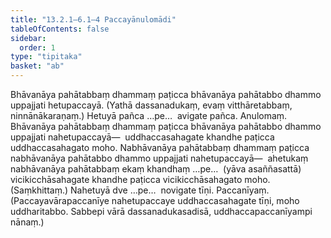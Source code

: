 ```yaml
---
title: "13.2.1–6.1–4 Paccayānulomādi"
tableOfContents: false
sidebar:
  order: 1
type: "tipitaka"
basket: "ab"
---
```



<DynamicBreadcrumb />

<Division number="35">

<Paragraph number="4136">
Bhāvanāya pahātabbaṃ dhammaṃ paṭicca bhāvanāya pahātabbo dhammo uppajjati hetupaccayā. (Yathā dassanadukaṃ, evaṃ vitthāretabbaṃ, ninnānākaraṇaṃ.)
</Paragraph>

<Paragraph number="4137">
Hetuyā pañca …pe…  avigate pañca.

</Paragraph>
</Division>

<Paragraph number="4138" type="center">
Anulomaṃ.


</Paragraph>

<Paragraph number="4139">
Bhāvanāya pahātabbaṃ dhammaṃ paṭicca bhāvanāya pahātabbo dhammo uppajjati nahetupaccayā—  uddhaccasahagate khandhe paṭicca uddhaccasahagato moho.
</Paragraph>

<Paragraph number="4140">
Nabhāvanāya pahātabbaṃ dhammaṃ paṭicca nabhāvanāya pahātabbo dhammo uppajjati nahetupaccayā—  ahetukaṃ nabhāvanāya pahātabbaṃ ekaṃ khandhaṃ …pe…  (yāva asaññasattā) vicikicchāsahagate khandhe paṭicca vicikicchāsahagato moho. (Saṃkhittaṃ.)
</Paragraph>

<Paragraph number="4141" type="center">
Nahetuyā dve …pe…  novigate tīṇi.

</Paragraph>

<Paragraph number="4142" type="center">
Paccanīyaṃ.


</Paragraph>

<Paragraph number="4143">
(Paccayavārapaccanīye nahetupaccaye uddhaccasahagate tīṇi, moho uddharitabbo. Sabbepi vārā dassanadukasadisā, uddhaccapaccanīyampi nānaṃ.)
</Paragraph>